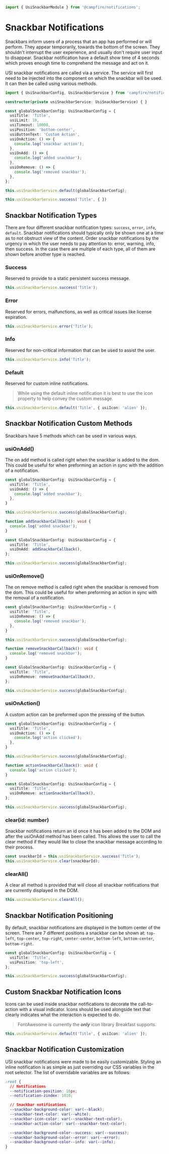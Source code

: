 ```ts
import { UsiSnackbarModule } from '@campfire/notifications';
```

# Snackbar Notifications
Snackbars inform users of a process that an app has performed or will perform. They appear temporarily, towards the
bottom of the screen. They shouldn't interrupt the user experience, and usually don't require user input to disappear.
Snackbar notification have a default show time of 4 seconds which proves enough time to comprehend the message and act
on it.

USI snackbar notifications are called via a service. The service will first need to be injected into the component on
which the snackbar will be used. It can then be called using various methods.

```ts
import { UsiSnackbarConfig, UsiSnackbarService } from 'campfire/notifications';

constructor(private usiSnackbarService: UsiSnackbarService) { }

const globalSnackbarConfig: UsiSnackbarConfig = {
  usiTitle: 'Title',
  usiLimit: 10,
  usiTimeout: 10000,
  usiPosition: 'bottom-center',
  usiButtonText: 'Custom Action',
  usiOnAction: () => {
    console.log('snackbar action');
  },
  usiOnAdd: () => {
    console.log('added snackbar');
  },
  usiOnRemove: () => {
    console.log('removed snackbar');
  },
};

this.usiSnackbarService.default(globalSnackbarConfig);

this.usiSnackbarService.success('Title', { })
```

## Snackbar Notification Types
There are four different snackbar notification types: `success`, `error`, `info`, `default`. Snackbar notifications
should typically only be shown one at a time as to not obstruct view of the content. Order snackbar notifications by the
urgency in which the user needs to pay attention to: error, warning, info, then success. In the case there are multiple
of each type, all of them are shown before another type is reached.

### Success
Reserved to provide to a static persistent success message.

```ts
this.usiSnackbarService.success('Title');
```

### Error
Reserved for errors, malfunctions, as well as critical issues like license expiration.

```ts
this.usiSnackbarService.error('Title');
```

### Info
Reserved for non-critical information that can be used to assist the user.

```ts
this.usiSnackbarService.info('Title');
```

### Default
Reserved for custom inline notifications.

> While using the default inline notification it is best to use the icon property to help convey the custom message.

```ts
this.usiSnackbarService.default('Title', { usiIcon: 'alien' });
```

## Snackbar Notification Custom Methods
Snackbars have 5 methods which can be used in various ways.

### usiOnAdd()
The on add method is called right when the snackbar is added to the dom. This could be useful for when preforming an
action in sync with the addition of a notification.

```ts
const globalSnackbarConfig: UsiSnackbarConfig = {
  usiTitle: 'Title',
  usiOnAdd: () => {
    console.log('added snackbar');
  },
}

this.usiSnackbarService.success(globalSnackbarConfig);
```

```ts
function addSnackbarCallback(): void {
  console.log('added snackbar');
}

const GlobalSnackbarConfig: UsiSnackbarConfig = {
  usiTitle: 'Title',
  usiOnAdd: addSnackbarCallback(),
};

this.usiSnackbarService.success(globalSnackbarConfig);
```

### usiOnRemove()
The on remove method is called right when the snackbar is removed from the dom. This could be useful for when preforming
an action in sync with the removal of a notification.

```ts
const globalSnackbarConfig: UsiSnackbarConfig = {
  usiTitle: 'Title',
  usiOnRemove: () => {
    console.log('removed snackbar');
  },
}

this.usiSnackbarService.success(globalSnackbarConfig);
```

```ts
function removeSnackbarCallback(): void {
  console.log('removed snackbar');
}

const GlobalSnackbarConfig: UsiSnackbarConfig = {
  usiTitle: 'Title',
  usiOnRemove: removeSnackbarCallback(),
};

this.usiSnackbarService.success(globalSnackbarConfig);
```

### usiOnAction()
A custom action can be preformed upon the pressing of the button.

```ts
const globalSnackbarConfig: UsiSnackbarConfig = {
  usiTitle: 'Title',
  usiOnAction: () => {
    console.log('action clicked');
  },
}

this.usiSnackbarService.success(globalSnackbarConfig);
```

```ts
function actionSnackbarCallback(): void {
  console.log('action clicked');
}

const GlobalSnackbarConfig: UsiSnackbarConfig = {
  usiTitle: 'Title',
  usiOnRemove: actionSnackbarCallback(),
};

this.usiSnackbarService.success(globalSnackbarConfig);
```

### clear(id: number)
Snackbar notifications return an id once it has been added to the DOM and after the usiOnAdd method has been called.
This allows the user to call the clear method if they would like to close the snackbar message according to their
process.

```ts
const snackbarId = this.usiSnackbarService.success('Title');
this.usiSnackbarService.clear(snackbarId);
```

### clearAll()
A clear all method is provided that will close all snackbar notifications that are currently displayed in the DOM.

```ts
this.usiSnackbarService.clearAll();
```

## Snackbar Notification Positioning
By default, snackbar notifications are displayed in the bottom center of the screen. There are 7 different positions a
snackbar can be shown at: `top-left`, `top-center`, `top-right`, `center-center`, `bottom-left`, `bottom-center`,
`bottom-right`.

```ts
const globalSnackbarConfig: UsiSnackbarConfig = {
  usiTitle: 'Title',
  usiPosition: 'top-left',
};

this.usiSnackbarService.success(globalSnackbarConfig);
```

## Custom Snackbar Notification Icons
Icons can be used inside snackbar notifications to decorate the call-to-action with a visual indicator. Icons should be
used alongside text that clearly indicates what the interaction is expected to do.

> FontAwesome is currently the ***only*** icon library Breakfast supports.

```ts
this.usiSnackbarService.default('Title', { usiIcon: 'alien' });
```

## Snackbar Notification Customization
USI snackbar notifications were made to be easily customizable. Styling an inline notification is as simple as just
overriding our CSS variables in the root selector. The list of overridable variables are as follows:

```css
:root {
  // Notifications
  --notification-position: 16px;
  --notification-zindex: 1010;

  // Snackbar notifications
  --snackbar-background-color: var(--black);
  --snackbar-text-color: var(--white);
  --snackbar-icon-color: var(--snackbar-text-color);
  --snackbar-action-color: var(--snackbar-text-color);

  --snackbar-background-color--success: var(--success);
  --snackbar-background-color--error: var(--error);
  --snackbar-background-color--info: var(--info);
}
```
